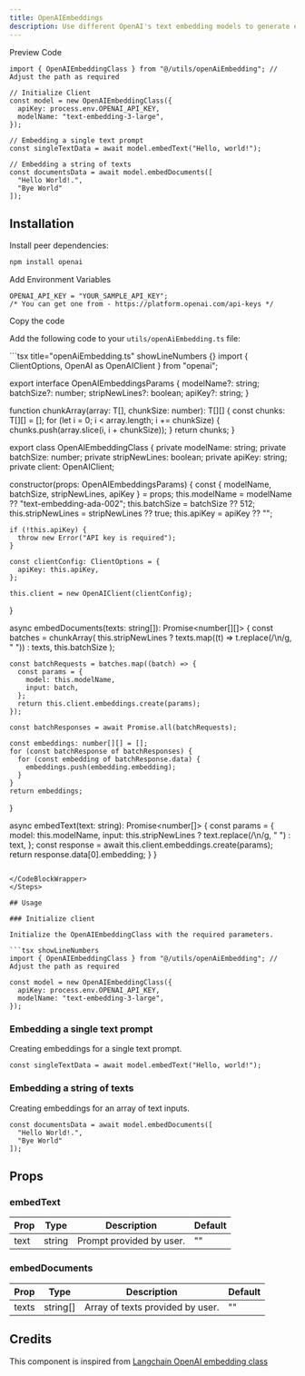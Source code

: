 ```yaml
---
title: OpenAIEmbeddings
description: Use different OpenAI's text embedding models to generate embeddings.
---
```


<Tabs defaultValue="preview">

<TabsList>
  <TabsTrigger value="preview">Preview</TabsTrigger>
  <TabsTrigger value="code">Code</TabsTrigger>

</TabsList>

<TabsContent value="preview">
  <ComponentPreviewTemp>
    <OpenAIEmbeddingDemo/>
  </ComponentPreviewTemp>
</TabsContent>



<TabsContent value="code">

<CodeBlockWrapper>

```tsx showLineNumbers {4-7}
import { OpenAIEmbeddingClass } from "@/utils/openAiEmbedding"; // Adjust the path as required

// Initialize Client
const model = new OpenAIEmbeddingClass({
  apiKey: process.env.OPENAI_API_KEY,
  modelName: "text-embedding-3-large",
});

// Embedding a single text prompt
const singleTextData = await model.embedText("Hello, world!");

// Embedding a string of texts
const documentsData = await model.embedDocuments([
  "Hello World!.",
  "Bye World"
]);
```

</CodeBlockWrapper>

</TabsContent>

</Tabs>

## Installation

<Steps>

<Step>Install peer dependencies:</Step>

```bash
npm install openai
```
<Step>Add Environment Variables</Step>

```tsx title=".env" showLineNumbers {}
OPENAI_API_KEY = "YOUR_SAMPLE_API_KEY";
/* You can get one from - https://platform.openai.com/api-keys */
```

<Step>Copy the code</Step>

Add the following code to your `utils/openAiEmbedding.ts` file:

<CodeBlockWrapper>
```tsx title="openAiEmbedding.ts" showLineNumbers {}
import { ClientOptions, OpenAI as OpenAIClient } from "openai";

export interface OpenAIEmbeddingsParams {
  modelName?: string;
  batchSize?: number;
  stripNewLines?: boolean;
  apiKey?: string;
}

function chunkArray<T>(array: T[], chunkSize: number): T[][] {
  const chunks: T[][] = [];
  for (let i = 0; i < array.length; i += chunkSize) {
    chunks.push(array.slice(i, i + chunkSize));
  }
  return chunks;
}

export class OpenAIEmbeddingClass {
  private modelName: string;
  private batchSize: number;
  private stripNewLines: boolean;
  private apiKey: string;
  private client: OpenAIClient;

  constructor(props: OpenAIEmbeddingsParams) {
    const { modelName, batchSize, stripNewLines, apiKey } = props;
    this.modelName = modelName ?? "text-embedding-ada-002";
    this.batchSize = batchSize ?? 512;
    this.stripNewLines = stripNewLines ?? true;
    this.apiKey = apiKey ?? "";

    if (!this.apiKey) {
      throw new Error("API key is required");
    }

    const clientConfig: ClientOptions = {
      apiKey: this.apiKey,
    };

    this.client = new OpenAIClient(clientConfig);
  }

  async embedDocuments(texts: string[]): Promise<number[][]> {
    const batches = chunkArray(
      this.stripNewLines ? texts.map((t) => t.replace(/\n/g, " ")) : texts,
      this.batchSize
    );

    const batchRequests = batches.map((batch) => {
      const params = {
        model: this.modelName,
        input: batch,
      };
      return this.client.embeddings.create(params);
    });

    const batchResponses = await Promise.all(batchRequests);

    const embeddings: number[][] = [];
    for (const batchResponse of batchResponses) {
      for (const embedding of batchResponse.data) {
        embeddings.push(embedding.embedding);
      }
    }
    return embeddings;
  }

  async embedText(text: string): Promise<number[]> {
    const params = {
      model: this.modelName,
      input: this.stripNewLines ? text.replace(/\n/g, " ") : text,
    };
    const response = await this.client.embeddings.create(params);
    return response.data[0].embedding;
  }
}


```

</CodeBlockWrapper>
</Steps>

## Usage

### Initialize client

Initialize the OpenAIEmbeddingClass with the required parameters.

```tsx showLineNumbers 
import { OpenAIEmbeddingClass } from "@/utils/openAiEmbedding"; // Adjust the path as required

const model = new OpenAIEmbeddingClass({
  apiKey: process.env.OPENAI_API_KEY,
  modelName: "text-embedding-3-large",
});

```
### Embedding a single text prompt

Creating embeddings for a single text prompt.

```tsx showLineNumbers 
const singleTextData = await model.embedText("Hello, world!");
```

### Embedding a string of texts

Creating embeddings for an array of text inputs.

```tsx showLineNumbers 
const documentsData = await model.embedDocuments([
  "Hello World!.",
  "Bye World"
]);
```


## Props

### embedText

| Prop   | Type   | Description                          | Default |
| ------ | ------ | ------------------------------------ | ------- |
| text   | string | Prompt provided by user.             | ""      |

### embedDocuments

| Prop   | Type     | Description                          | Default |
| ------ | -------- | ------------------------------------ | ------- |
| texts  | string[] | Array of texts provided by user.     | ""      |



## Credits

This component is inspired from [Langchain OpenAI embedding class](https://js.langchain.com/v0.2/docs/integrations/text_embedding/openai/)


